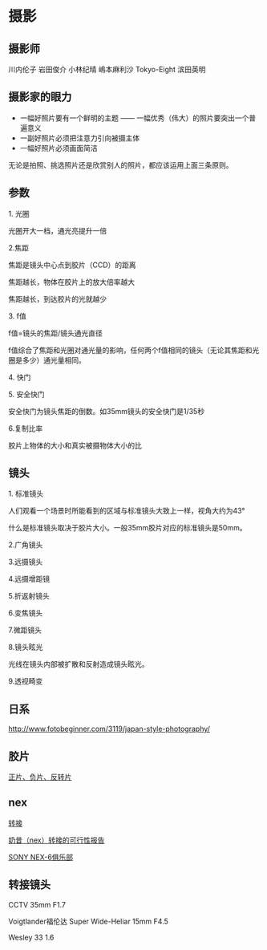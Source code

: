 =摄影=

== 摄影师 ==
川内伦子
岩田俊介
小林纪晴
嶋本麻利沙
Tokyo-Eight
滨田英明

==摄影家的眼力==
* 一幅好照片要有一个鲜明的主题 —— 一幅优秀（伟大）的照片要突出一个普遍意义
* 一副好照片必须把注意力引向被摄主体
* 一幅好照片必须画面简洁

无论是拍照、挑选照片还是欣赏别人的照片，都应该运用上面三条原则。

==参数==
1. 光圈

光圈开大一档，通光亮提升一倍

2.焦距

焦距是镜头中心点到胶片（CCD）的距离

焦距越长，物体在胶片上的放大倍率越大

焦距越长，到达胶片的光就越少

3. f值

f值=镜头的焦距/镜头通光直径

f值综合了焦距和光圈对通光量的影响，任何两个f值相同的镜头（无论其焦距和光圈是多少）通光量相同。

4. 快门

5. 安全快门

安全快门为镜头焦距的倒数。如35mm镜头的安全快门是1/35秒

6.复制比率

胶片上物体的大小和真实被摄物体大小的比

==镜头==
1. 标准镜头

人们观看一个场景时所能看到的区域与标准镜头大致上一样，视角大约为43°

什么是标准镜头取决于胶片大小。一般35mm胶片对应的标准镜头是50mm。

2.广角镜头

3.远摄镜头

4.远摄增距镜

5.折返射镜头

6.变焦镜头

7.微距镜头

8.镜头眩光

光线在镜头内部被扩散和反射造成镜头眩光。

9.透视畸变

== 日系 ==
[[http://www.fotobeginner.com/3119/japan-style-photography/]]

== 胶片 ==
[[http://www.blogbus.com/sejie/2010081310646.html|正片、负片、反转片]]

== nex ==
[[http://forum.xitek.com/thread-975799-1-1-1.html|转接]]

[[http://www.smzdm.com/jydetail/5939|奶昔（nex）转接的可行性报告]]

[[http://forum.xitek.com/thread-1085361-1-1-1.html|SONY NEX-6俱乐部]]

== 转接镜头 ==
CCTV 35mm F1.7

Voigtlander福伦达 Super Wide-Heliar 15mm F4.5

Wesley 33 1.6
